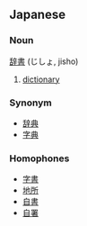 ==Japanese==
===Noun===
[[辞]][[書]] (じしょ, jisho)

# [[dictionary]]

===Synonym===
*[[辞典]]
*[[字典]]

===Homophones===
*[[字書]]
*[[地所]]
*[[自書]]
*[[自署]]